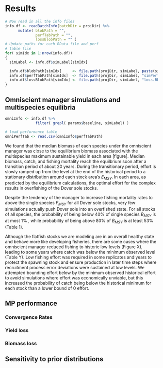 # Results

```r
# Now read in all the info files
info.df <- readBatchInfo(batchDir = projDir) %>%
      mutate( blobPath = "", 
              perfTabPath = "", 
              lossBlobPath = "" )
# Update paths for each RData file and perf 
# table file
for( simIdx in 1:nrow(info.df))
{
  simLabel <- info.df$simLabel[simIdx]

  info.df$blobPath[simIdx]     <- file.path(projDir, simLabel, paste(simLabel,".RData",sep = "") )
  info.df$perfTabPath[simIdx]  <- file.path(projDir, simLabel, "simPerfStats.csv" )
  info.df$lossBlobPath[simIdx] <- file.path(projDir, simLabel, "loss.RData" )
}


```

## Omniscient manager simulations and multispecies equilibria

```r
omniInfo <- info.df %>% 
              filter( grepl( params$baseline, simLabel) )

# load performance table
omniPerfTab <- read.csv(omniInfo$perfTabPath)


```

We found that the median biomass of each species 
under the omniscient manager was close to the equilibrium 
biomass associated with the multispecies maximum 
sustainable yield in each area [figure]. Median
biomass, catch, and fishing mortality reach the equilbrium
soon after a transition period of about 20 years. During
the transitionary period, effort is slowly ramped up from
the level at the end of the historical period to a 
stationary distribution around each stock area's $E_{MSY}$.
In each area, as predicted by the equilibrium calculations, 
the optimal effort for the complex results in overfishing 
of the Dover sole stocks. 

Despite the tendency of the manager to increase fishing
mortality rates to above the single species $F_{MSY}$
for all Dover sole stocks, very few simulations actually push 
Dover sole into an overfished state. For all stocks of all 
species, the probability of being below 40% of single species
$B_{MSY}$ is at most 1% , while probability of being
above 80% of $B_{MSY}$ is at least 53% (Table 1). 

Although the flatfish stocks we are modeling are in an overall
healthy state and behave more like developing fisheries, 
there are some cases where the omniscient manager reduced
fishing to historic low levels (Figure X), leading to some years
where catch was below the minimum observed level (Table Y). Low fishing effort
was required in some replicates and years to protect the 
spawning stock and ensure production in later time steps where 
recruitment process error deviations were sustained at low 
levels. We attempted bounding effort below by the minimum 
observed historical effort to avoid simulations where 
effort was economically unviable, but this
increased the probability of catch being below the historical
minimum for each stock than a lower bound of 0 effort.


## MP performance

### Convergence Rates

### Yield loss


### Biomass loss



## Sensitivity to prior distributions
